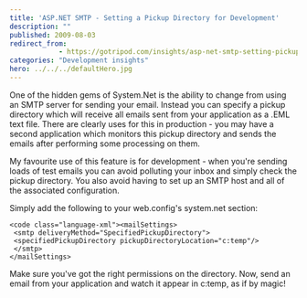 ```yaml
---
title: 'ASP.NET SMTP - Setting a Pickup Directory for Development'
description: ""
published: 2009-08-03
redirect_from: 
            - https://gotripod.com/insights/asp-net-smtp-setting-pickup-directory-development/
categories: "Development insights"
hero: ../../../defaultHero.jpg
---
```

One of the hidden gems of System.Net is the ability to change from using an SMTP server for sending your email. Instead you can specify a pickup directory which will receive all emails sent from your application as a .EML text file. There are clearly uses for this in production - you may have a second application which monitors this pickup directory and sends the emails after performing some processing on them.

My favourite use of this feature is for development - when you're sending loads of test emails you can avoid polluting your inbox and simply check the pickup directory. You also avoid having to set up an SMTP host and all of the associated configuration.

Simply add the following to your web.config's system.net section:

```
<code class="language-xml"><mailSettings>
 <smtp deliveryMethod="SpecifiedPickupDirectory">
 <specifiedPickupDirectory pickupDirectoryLocation="c:temp"/>
 </smtp>
</mailSettings>
```

Make sure you've got the right permissions on the directory. Now, send an email from your application and watch it appear in c:temp, as if by magic!

